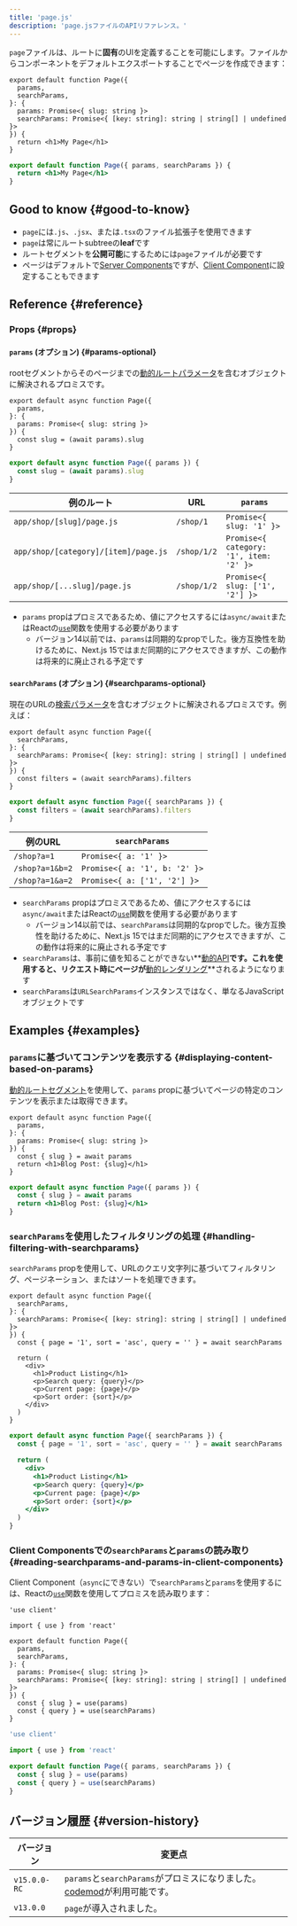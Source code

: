 ```yaml
---
title: 'page.js'
description: 'page.jsファイルのAPIリファレンス。'
---
```


`page`ファイルは、ルートに**固有**のUIを定義することを可能にします。ファイルからコンポーネントをデフォルトエクスポートすることでページを作成できます：

<Tabs>
<TabItem value="tsx" label="TypeScript">

```tsx title="app/blog/[slug]/page.tsx" switcher
export default function Page({
  params,
  searchParams,
}: {
  params: Promise<{ slug: string }>
  searchParams: Promise<{ [key: string]: string | string[] | undefined }>
}) {
  return <h1>My Page</h1>
}
```

</TabItem>
<TabItem value="jsx" label="JavaScript">

```jsx title="app/blog/[slug]/page.js" switcher
export default function Page({ params, searchParams }) {
  return <h1>My Page</h1>
}
```

</TabItem>
</Tabs>

## Good to know {#good-to-know}

- `page`には`.js`、`.jsx`、または`.tsx`のファイル拡張子を使用できます
- `page`は常にルートsubtreeの**leaf**です
- ルートセグメントを**公開可能**にするためには`page`ファイルが必要です
- ページはデフォルトで[Server Components](https://react.dev/reference/rsc/server-components)ですが、[Client Component](https://react.dev/reference/rsc/use-client)に設定することもできます

## Reference {#reference}

### Props {#props}

#### `params` (オプション) {#params-optional}

rootセグメントからそのページまでの[動的ルートパラメータ](/docs/app/building-your-application/routing/dynamic-routes)を含むオブジェクトに解決されるプロミスです。

<Tabs>
<TabItem value="tsx" label="TypeScript">

```tsx title="app/shop/[slug]/page.tsx" switcher
export default async function Page({
  params,
}: {
  params: Promise<{ slug: string }>
}) {
  const slug = (await params).slug
}
```

</TabItem>
<TabItem value="jsx" label="JavaScript">

```jsx title="app/shop/[slug]/page.js" switcher
export default async function Page({ params }) {
  const slug = (await params).slug
}
```

</TabItem>
</Tabs>

| 例のルート                           | URL         | `params`                                |
| ------------------------------------ | ----------- | --------------------------------------- |
| `app/shop/[slug]/page.js`            | `/shop/1`   | `Promise<{ slug: '1' }>`                |
| `app/shop/[category]/[item]/page.js` | `/shop/1/2` | `Promise<{ category: '1', item: '2' }>` |
| `app/shop/[...slug]/page.js`         | `/shop/1/2` | `Promise<{ slug: ['1', '2'] }>`         |

- `params` propはプロミスであるため、値にアクセスするには`async/await`またはReactの[`use`](https://react.dev/reference/react/use)関数を使用する必要があります
  - バージョン14以前では、`params`は同期的なpropでした。後方互換性を助けるために、Next.js 15ではまだ同期的にアクセスできますが、この動作は将来的に廃止される予定です

#### `searchParams` (オプション) {#searchparams-optional}

現在のURLの[検索パラメータ](https://developer.mozilla.org/docs/Learn/Common_questions/What_is_a_URL#parameters)を含むオブジェクトに解決されるプロミスです。例えば：

<Tabs>
<TabItem value="tsx" label="TypeScript">

```tsx title="app/shop/page.tsx" switcher
export default async function Page({
  searchParams,
}: {
  searchParams: Promise<{ [key: string]: string | string[] | undefined }>
}) {
  const filters = (await searchParams).filters
}
```

</TabItem>
<TabItem value="jsx" label="JavaScript">

```jsx title="app/shop/page.js" switcher
export default async function Page({ searchParams }) {
  const filters = (await searchParams).filters
}
```

</TabItem>
</Tabs>

| 例のURL         | `searchParams`                |
| --------------- | ----------------------------- |
| `/shop?a=1`     | `Promise<{ a: '1' }>`         |
| `/shop?a=1&b=2` | `Promise<{ a: '1', b: '2' }>` |
| `/shop?a=1&a=2` | `Promise<{ a: ['1', '2'] }>`  |

- `searchParams` propはプロミスであるため、値にアクセスするには`async/await`またはReactの[`use`](https://react.dev/reference/react/use)関数を使用する必要があります
  - バージョン14以前では、`searchParams`は同期的なpropでした。後方互換性を助けるために、Next.js 15ではまだ同期的にアクセスできますが、この動作は将来的に廃止される予定です
- `searchParams`は、事前に値を知ることができない**[動的API](/docs/app/building-your-application/rendering/server-components#server-rendering-strategies#dynamic-apis)**です。これを使用すると、リクエスト時にページが**[動的レンダリング](/docs/app/building-your-application/rendering/server-components#dynamic-rendering)**されるようになります
- `searchParams`は`URLSearchParams`インスタンスではなく、単なるJavaScriptオブジェクトです

## Examples {#examples}

### `params`に基づいてコンテンツを表示する {#displaying-content-based-on-params}

[動的ルートセグメント](/docs/app/building-your-application/routing/dynamic-routes)を使用して、`params` propに基づいてページの特定のコンテンツを表示または取得できます。

<Tabs>
<TabItem value="tsx" label="TypeScript">

```tsx title="app/blog/[slug]/page.tsx" switcher
export default async function Page({
  params,
}: {
  params: Promise<{ slug: string }>
}) {
  const { slug } = await params
  return <h1>Blog Post: {slug}</h1>
}
```

</TabItem>
<TabItem value="jsx" label="JavaScript">

```jsx title="app/blog/[slug]/page.js" switcher
export default async function Page({ params }) {
  const { slug } = await params
  return <h1>Blog Post: {slug}</h1>
}
```

</TabItem>
</Tabs>

### `searchParams`を使用したフィルタリングの処理 {#handling-filtering-with-searchparams}

`searchParams` propを使用して、URLのクエリ文字列に基づいてフィルタリング、ページネーション、またはソートを処理できます。

<Tabs>
<TabItem value="tsx" label="TypeScript">

```tsx title="app/shop/page.tsx" switcher
export default async function Page({
  searchParams,
}: {
  searchParams: Promise<{ [key: string]: string | string[] | undefined }>
}) {
  const { page = '1', sort = 'asc', query = '' } = await searchParams

  return (
    <div>
      <h1>Product Listing</h1>
      <p>Search query: {query}</p>
      <p>Current page: {page}</p>
      <p>Sort order: {sort}</p>
    </div>
  )
}
```

</TabItem>
<TabItem value="jsx" label="JavaScript">

```jsx title="app/shop/page.js" switcher
export default async function Page({ searchParams }) {
  const { page = '1', sort = 'asc', query = '' } = await searchParams

  return (
    <div>
      <h1>Product Listing</h1>
      <p>Search query: {query}</p>
      <p>Current page: {page}</p>
      <p>Sort order: {sort}</p>
    </div>
  )
}
```

</TabItem>
</Tabs>

### Client Componentsでの`searchParams`と`params`の読み取り {#reading-searchparams-and-params-in-client-components}

Client Component（`async`にできない）で`searchParams`と`params`を使用するには、Reactの[`use`](https://react.dev/reference/react/use)関数を使用してプロミスを読み取ります：

<Tabs>
<TabItem value="tsx" label="TypeScript">

```tsx title="app/page.tsx" switcher
'use client'

import { use } from 'react'

export default function Page({
  params,
  searchParams,
}: {
  params: Promise<{ slug: string }>
  searchParams: Promise<{ [key: string]: string | string[] | undefined }>
}) {
  const { slug } = use(params)
  const { query } = use(searchParams)
}
```

</TabItem>
<TabItem value="js" label="JavaScript">

```js title="app/page.js" switcher
'use client'

import { use } from 'react'

export default function Page({ params, searchParams }) {
  const { slug } = use(params)
  const { query } = use(searchParams)
}
```

</TabItem>
</Tabs>

## バージョン履歴 {#version-history}

| バージョン   | 変更点                                                                                                                                 |
| ------------ | -------------------------------------------------------------------------------------------------------------------------------------- |
| `v15.0.0-RC` | `params`と`searchParams`がプロミスになりました。 [codemod](/docs/app/building-your-application/upgrading/codemods#150)が利用可能です。 |
| `v13.0.0`    | `page`が導入されました。                                                                                                               |
